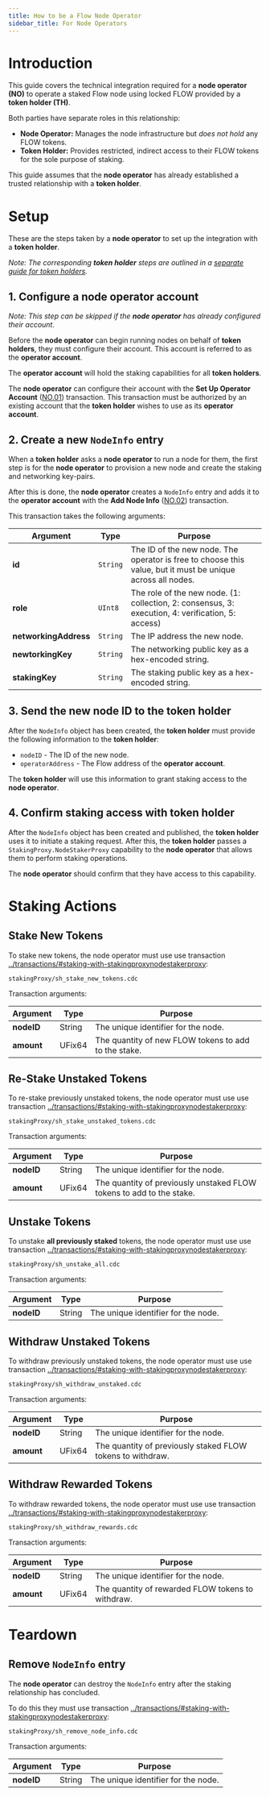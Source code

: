 ```yaml
---
title: How to be a Flow Node Operator
sidebar_title: For Node Operators
---
```


# Introduction

This guide covers the technical integration required for a **node operator (NO)** to operate
a staked Flow node using locked FLOW provided by a **token holder (TH)**.

Both parties have separate roles in this relationship:

- **Node Operator:** Manages the node infrastructure but _does not hold_ any FLOW tokens.
- **Token Holder:** Provides restricted, indirect access to their FLOW tokens for the sole purpose of staking.

This guide assumes that the **node operator** has already established a 
trusted relationship with a **token holder**.

# Setup

These are the steps taken by a **node operator** to set up the integration with a **token holder**.

_Note: The corresponding **token holder** steps are outlined in a 
[separate guide for token holders](/token/staking2/stakers)._

## 1. Configure a node operator account

_Note: This step can be skipped if the **node operator** has already configured their account._

Before the **node operator** can begin running nodes on behalf of **token holders**, 
they must configure their account. This account is referred to as the **operator account**.

The **operator account** will hold the staking capabilities for all **token holders**.

The **node operator** can configure their account with the **Set Up Operator Account** 
([NO.01](/token/staking2/transactions/#node-operator-no)) transaction.
This transaction must be authorized by an existing account that the **token holder** wishes
to use as its **operator account**.

## 2. Create a new `NodeInfo` entry

When a **token holder** asks a **node operator** to run a node for them,
the first step is for the **node operator** to provision a new node
and create the staking and networking key-pairs.

After this is done, the **node operator** creates a `NodeInfo` entry and adds it to the 
**operator account** with the **Add Node Info** 
([NO.02](/token/staking2/transactions/#node-operator-no)) transaction.

This transaction takes the following arguments:

| Argument | Type | Purpose |
|----------|------|---------|
| **id**                | `String` | The ID of the new node. The operator is free to choose this value, but it must be unique across all nodes. |
| **role**              | `UInt8`  | The role of the new node. (1: collection, 2: consensus, 3: execution, 4: verification, 5: access) |
| **networkingAddress** | `String` | The IP address the new node. |
| **newtorkingKey**     | `String` | The networking public key as a hex-encoded string. |
| **stakingKey**        | `String` | The staking public key as a hex-encoded string. |

## 3. Send the new node ID to the token holder

After the `NodeInfo` object has been created, the **token holder** must provide the following information to the **token holder**:

- `nodeID` - The ID of the new node.
- `operatorAddress` - The Flow address of the **operator account**.

The **token holder** will use this information to grant staking access to the **node operator**.

## 4. Confirm staking access with token holder

After the `NodeInfo` object has been created and published, 
the **token holder** uses it to initiate a staking request. 
After this, the **token holder** passes a `StakingProxy.NodeStakerProxy`
capability to the **node operator** that allows them to perform staking operations.

The **node operator** should confirm that they have access to this capability.

# Staking Actions

## Stake New Tokens

To stake new tokens, the node operator must use use transaction [../transactions/#staking-with-stakingproxynodestakerproxy](NO.05):

`stakingProxy/sh_stake_new_tokens.cdc`

Transaction arguments:

| Argument   | Type   | Purpose |
|------------|--------|---------|
| **nodeID** | String | The unique identifier for the node. |
| **amount** | UFix64 | The quantity of new FLOW tokens to add to the stake. |

## Re-Stake Unstaked Tokens

To re-stake previously unstaked tokens, the node operator must use use transaction [../transactions/#staking-with-stakingproxynodestakerproxy](NO.06):

`stakingProxy/sh_stake_unstaked_tokens.cdc`

Transaction arguments:

| Argument   | Type   | Purpose |
|------------|--------|---------|
| **nodeID** | String | The unique identifier for the node. |
| **amount** | UFix64 | The quantity of previously unstaked FLOW tokens to add to the stake. |

## Unstake Tokens

To unstake **all previously staked** tokens, the node operator must use use transaction [../transactions/#staking-with-stakingproxynodestakerproxy](NO.07):

`stakingProxy/sh_unstake_all.cdc`

Transaction arguments:

| Argument   | Type   | Purpose |
|------------|--------|---------|
| **nodeID** | String | The unique identifier for the node. |

## Withdraw Unstaked Tokens

To withdraw previously unstaked tokens, the node operator must use use transaction [../transactions/#staking-with-stakingproxynodestakerproxy](NO.08):

`stakingProxy/sh_withdraw_unstaked.cdc`

Transaction arguments:

| Argument   | Type   | Purpose |
|------------|--------|---------|
| **nodeID** | String | The unique identifier for the node. |
| **amount** | UFix64 | The quantity of previously staked FLOW tokens to withdraw. |

## Withdraw Rewarded Tokens

To withdraw rewarded tokens, the node operator must use use transaction [../transactions/#staking-with-stakingproxynodestakerproxy](NO.09):

`stakingProxy/sh_withdraw_rewards.cdc`

Transaction arguments:

| Argument   | Type   | Purpose |
|------------|--------|---------|
| **nodeID** | String | The unique identifier for the node. |
| **amount** | UFix64 | The quantity of rewarded FLOW tokens to withdraw. |

# Teardown

## Remove `NodeInfo` entry

The **node operator** can destroy the `NodeInfo` entry after 
the staking relationship has concluded.

To do this they must use transaction [../transactions/#staking-with-stakingproxynodestakerproxy](NO.03):

`stakingProxy/sh_remove_node_info.cdc`

Transaction arguments:

| Argument   | Type   | Purpose |
|------------|--------|---------|
| **nodeID** | String | The unique identifier for the node. |
